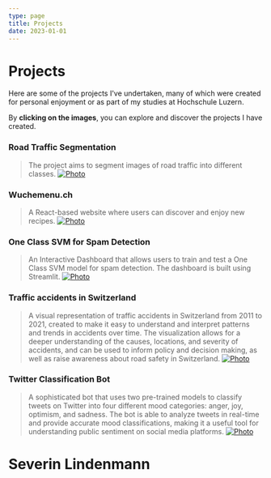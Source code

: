 ```yaml
---
type: page
title: Projects
date: 2023-01-01
---
```


# Projects


Here are some of the projects I've undertaken, many of which were created for personal enjoyment or as part of my studies at Hochschule Luzern.

By **clicking on the images**, you can explore and discover the projects I have created.

### Road Traffic Segmentation

> The project aims to segment images of road traffic into different classes.
> [<Image
>   src="https://storage.googleapis.com/seli-public-bucket-001/images/projects/segmentation.webp"
>   alt="Photo"
>   width={1125}
>   height={750}
>   priority
>   className="next-image"
> />](https://segmentation.severin.io)

### Wuchemenu.ch

> A React-based website where users can discover and enjoy new recipes.
> [<Image
>   src="https://storage.googleapis.com/seli-public-bucket-001/images/projects/wuchemenu.webp"
>   alt="Photo"
>   width={1125}
>   height={750}
>   priority
>   className="next-image"
> />](https://wuchemenu.ch)

### One Class SVM for Spam Detection

> An Interactive Dashboard that allows users to train and test a One Class SVM model for spam detection. The dashboard is built using Streamlit.
> [<Image
>   src="https://storage.googleapis.com/seli-public-bucket-001/images/projects/one_class_svm.webp"
>   alt="Photo"
>   width={1125}
>   height={750}
>   priority
>   className="next-image"
> />](https://oneclasssvm.severin.io)

### Traffic accidents in Switzerland

> A visual representation of traffic accidents in Switzerland from 2011 to 2021, created to make it easy to understand and interpret patterns and trends in accidents over time. The visualization allows for a deeper understanding of the causes, locations, and severity of accidents, and can be used to inform policy and decision making, as well as raise awareness about road safety in Switzerland.
> [<Image
>   src="https://storage.googleapis.com/seli-public-bucket-001/images/projects/traffic_accidents.webp"
>   alt="Photo"
>   width={1125}
>   height={750}
>   priority
>   className="next-image"
> />](https://hslu.severin.io/gis2)

### Twitter Classification Bot

> A sophisticated bot that uses two pre-trained models to classify tweets on Twitter into four different mood categories: anger, joy, optimism, and sadness. The bot is able to analyze tweets in real-time and provide accurate mood classifications, making it a useful tool for understanding public sentiment on social media platforms.
> [<Image
>   src="https://storage.googleapis.com/seli-public-bucket-001/images/projects/twitter_bot.webp"
>   alt="Photo"
>   width={1125}
>   height={750}
>   priority
>   className="next-image"
> />](https://severin-nlp.streamlit.app/)

# Severin Lindenmann
